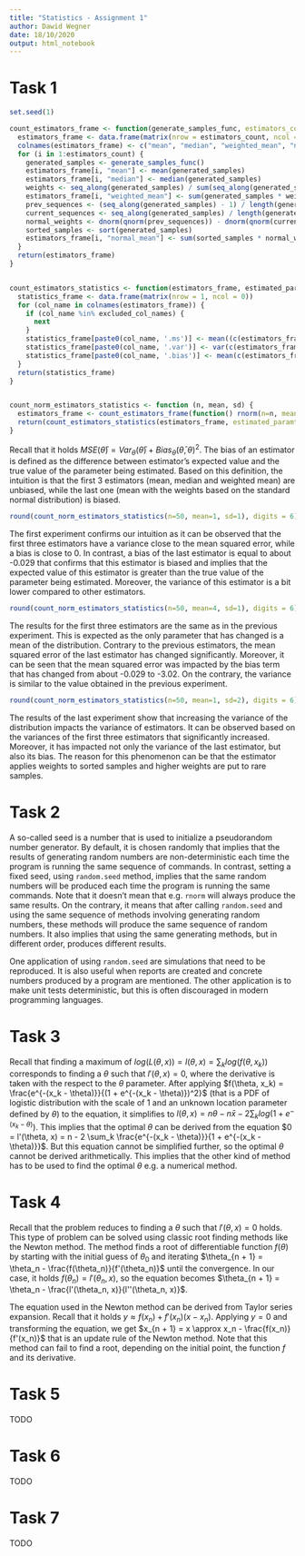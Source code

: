 ```yaml
---
title: "Statistics - Assignment 1"
author: Dawid Wegner
date: 18/10/2020
output: html_notebook
---
```


# Task 1

```r
set.seed(1)
```

```r
count_estimators_frame <- function(generate_samples_func, estimators_count=10000) {
  estimators_frame <- data.frame(matrix(nrow = estimators_count, ncol = 4))
  colnames(estimators_frame) <- c("mean", "median", "weighted_mean", "normal_mean")
  for (i in 1:estimators_count) {
    generated_samples <- generate_samples_func()
    estimators_frame[i, "mean"] <- mean(generated_samples)
    estimators_frame[i, "median"] <- median(generated_samples)
    weights <- seq_along(generated_samples) / sum(seq_along(generated_samples))
    estimators_frame[i, "weighted_mean"] <- sum(generated_samples * weights)
    prev_sequences <- (seq_along(generated_samples) - 1) / length(generated_samples)
    current_sequences <- seq_along(generated_samples) / length(generated_samples)
    normal_weights <- dnorm(qnorm(prev_sequences)) - dnorm(qnorm(current_sequences))
    sorted_samples <- sort(generated_samples)
    estimators_frame[i, "normal_mean"] <- sum(sorted_samples * normal_weights)
  }
  return(estimators_frame)
}


count_estimators_statistics <- function(estimators_frame, estimated_paramter, excluded_col_names=c()) {
  statistics_frame <- data.frame(matrix(nrow = 1, ncol = 0))
  for (col_name in colnames(estimators_frame)) {
    if (col_name %in% excluded_col_names) {
      next
    }
    statistics_frame[paste0(col_name, '.ms')] <- mean((c(estimators_frame[[col_name]]) - estimated_paramter) ^ 2)
    statistics_frame[paste0(col_name, '.var')] <- var(c(estimators_frame[[col_name]]))
    statistics_frame[paste0(col_name, '.bias')] <- mean(c(estimators_frame[[col_name]]) - estimated_paramter)
  }
  return(statistics_frame)
}


count_norm_estimators_statistics <- function (n, mean, sd) {
  estimators_frame <- count_estimators_frame(function() rnorm(n=n, mean=mean, sd=sd))
  return(count_estimators_statistics(estimators_frame, estimated_paramter=mean))
}
```

Recall that it holds $MSE(\bar{\theta}) = Var_{\theta}(\bar{\theta}) + Bias_{\theta}(\bar{\theta}, \theta)^2$. The bias of an estimator is defined as the difference between estimator's expected value and the true value of the parameter being estimated. Based on this definition, the intuition is that the first 3 estimators (mean, median and weighted mean) are unbiased, while the last one (mean with the weights based on the standard normal distribution) is biased.

```r
round(count_norm_estimators_statistics(n=50, mean=1, sd=1), digits = 6)
```

The first experiment confirms our intuition as it can be observed that the first three estimators have a variance close to the mean squared error, while a bias is close to 0. In contrast, a bias of the last estimator is equal to about -0.029 that confirms that this estimator is biased and implies that the expected value of this estimator is greater than the true value of the parameter being estimated. Moreover, the variance of this estimator is a bit lower compared to other estimators.

```r
round(count_norm_estimators_statistics(n=50, mean=4, sd=1), digits = 6)
```

The results for the first three estimators are the same as in the previous experiment. This is expected as the only parameter that has changed is a mean of the distribution. Contrary to the previous estimators, the mean squared error of the last estimator has changed significantly. Moreover, it can be seen that the mean squared error was impacted by the bias term that has changed from about -0.029 to -3.02. On the contrary, the variance is similar to the value obtained in the previous experiment.


```r
round(count_norm_estimators_statistics(n=50, mean=1, sd=2), digits = 6)
```

The results of the last experiment show that increasing the variance of the distribution impacts the variance of estimators. It can be observed based on the variances of the first three estimators that significantly increased. Moreover, it has impacted not only the variance of the last estimator, but also its bias. The reason for this phenomenon can be that the estimator applies weights to sorted samples and higher weights are put to rare samples.

# Task 2

A so-called seed is a number that is used to initialize a pseudorandom number generator. By default, it is chosen randomly that implies that the results of generating random numbers are non-deterministic each time the program is running the same sequence of commands. In contrast, setting a fixed seed, using `random.seed` method, implies that the same random numbers will be produced each time the program is running the same commands. Note that it doesn't mean that e.g. `rnorm` will always produce the same results. On the contrary, it means that after calling `random.seed` and using the same sequence of methods involving generating random numbers, these methods will produce the same sequence of random numbers. It also implies that using the same generating methods, but in different order, produces different results.

One application of using `random.seed` are simulations that need to be reproduced. It is also useful when reports are created and concrete numbers produced by a program are mentioned. The other application is to make unit tests deterministic, but this is often discouraged in modern programming languages.

# Task 3

Recall that finding a maximum of $log(L(\theta, x)) = l(\theta, x) = \sum_k log(f(\theta, x_k))$ corresponds to finding a $\theta$ such that $l'(\theta, x) = 0$, where the derivative is taken with the respect to the $\theta$ parameter. After applying $f(\theta, x_k) = \frac{e^{-(x_k - \theta)}}{(1 + e^{-(x_k - \theta)})^2}$ (that is a PDF of logistic distribution with the scale of 1 and an unknown location parameter defined by $\theta$) to the equation, it simplifies to $l(\theta, x) = n\theta - n\bar{x} - 2 \sum_k log(1 + e^{-(x_k - \theta)})$. This implies that the optimal $\theta$ can be derived from the equation $0 = l'(\theta, x) = n - 2 \sum_k \frac{e^{-(x_k - \theta)}}{1 + e^{-(x_k - \theta)}}$. But this equation cannot be simplified further, so the optimal $\theta$ cannot be derived arithmetically. This implies that the other kind of method has to be used to find the optimal $\theta$ e.g. a numerical method.

# Task 4

Recall that the problem reduces to finding a $\theta$ such that $l'(\theta, x) = 0$ holds. This type of problem can be solved using classic root finding methods like the Newton method. The method finds a root of differentiable function $f(\theta)$ by starting with the initial guess of $\theta_0$ and iterating $\theta_{n + 1} = \theta_n - \frac{f(\theta_n)}{f'(\theta_n)}$ until the convergence. In our case, it holds $f(\theta_n) = l'(\theta_n, x)$, so the equation becomes $\theta_{n + 1} = \theta_n - \frac{l'(\theta_n, x)}{l''(\theta_n, x)}$.

The equation used in the Newton method can be derived from Taylor series expansion. Recall that it holds $y \approx f(x_n) + f'(x_n)(x - x_n)$. Applying $y = 0$ and transforming the equation, we get $x_{n + 1} = x \approx x_n - \frac{f(x_n)}{f'(x_n)}$ that is an update rule of the Newton method. Note that this method can fail to find a root, depending on the initial point, the function $f$ and its derivative.

# Task 5

TODO

# Task 6

TODO

# Task 7

TODO

